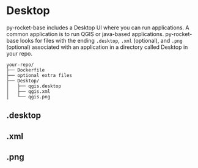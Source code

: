 # Desktop

py-rocket-base includes a Desktop UI where you can run applications. A common application is to run QGIS or java-based applications. py-rocket-base
looks for files with the ending `.desktop`, `.xml` (optional), and `.png` (optional) associated with an application in a directory called Desktop in your repo.

```
your-repo/
├── Dockerfile
├── optional extra files
├── Desktop/
│   ├── qgis.desktop
│   ├── qgis.xml
│   └── qgis.png
```

## .desktop

## .xml

## .png
